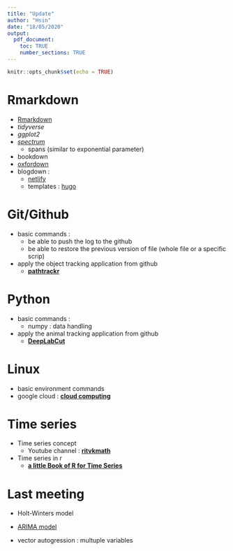 ```yaml
---
title: "Update"
author: "Hsin"
date: "18/05/2020"
output: 
  pdf_document:
    toc: TRUE
    number_sections: TRUE
---
```


```r
knitr::opts_chunk$set(echo = TRUE)
```

# Rmarkdown  
* [Rmarkdown](https://bookdown.org/yihui/rmarkdown/websites.html)
* *tidyverse*
* *ggplot2*
* [*spectrum* ](http://web.stanford.edu/class/earthsys214/notes/series.html)
    * spans (similar to exponential parameter)
* bookdown
* [oxfordown](https://github.com/ulyngs/oxforddown)
* blogdown : 
    * [netlify](https://www.netlify.com) 
    * templates : [hugo](https://gohugo.io/templates/)

# Git/Github  
* basic commands : 
    * be able to push the log to the github
    * be able to restore the previous version of file (whole file or a specific scrip)
* apply the object tracking application from github
    * [**pathtrackr**](https://github.com/aharmer/pathtrackr)

# Python  
* basic commands : 
    * numpy : data handling
* apply the animal tracking application from github
    * [**DeepLabCut**](https://github.com/AlexEMG/DeepLabCut)

# Linux
* basic environment commands
* google cloud : [**cloud computing**](https://cloud.google.com)
    
# Time series 
* Time series concept
    * Youtube channel : [**ritvkmath**](https://www.youtube.com/channel/UCUcpVoi5KkJmnE3bvEhHR0Q)
* Time series in r 
    * [**a little Book of R for Time Series**](https://a-little-book-of-r-for-time-series.readthedocs.io/en/latest/index.html)
    
# Last meeting 
* Holt-Winters model
* [ARIMA model](https://otexts.com/fpp2/arima-r.html)

* vector autogression : multuple variables





    

    
